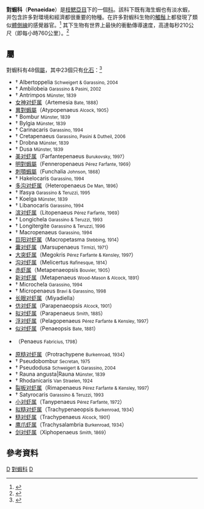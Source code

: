 {{Automatic taxobox
| taxon = Penaeidae
| fossil_range = {{fossil_range|三疊紀|現在}}
| image = Penaeus monodon.jpg
| image_caption = [[斑节对虾|斑节对虾]]
| authority = [[Constantine_Samuel_Rafinesque-Schmaltz|Rafinesque]], 1815
}}
{{TaxonIds |wikispecies=Penaeidae |itis=95602 |worms=106727  |eol=7184 |ncbi=6685}}
'''對蝦科'''（'''Penaeidae'''）是[[枝鰓亞目|枝鰓亞目]]下的一個[[科|科]]。該科下既有海生蝦也有淡水蝦，并包含許多對環境和經濟都很重要的物種。在許多對蝦科生物的[[觸鬚|觸鬚]]上都發現了類似[[體側線|體側線]]的感覺器官。<ref>{{cite journal |title=Lateral-line-like antennae of certain of the Penaeidea (Crustacea, Decapoda, Natantia) |author=E. J. Denton & John Gray |doi=10.1098/rspb.1985.0094 |journal=[[Proceedings_of_the_Royal_Society_B|Proceedings of the Royal Society B]] |year=1985 |volume=226 |issue=1244 |pages=249–261}}</ref> 其下生物有世界上最快的衝動傳導速度，高達每秒210公尺（即每小時760公里）。<ref>{{cite journal |journal=[[Journal_of_Neurobiology|Journal of Neurobiology]] |volume=30 |issue=3 |pages=397–409 |year=1998 |title=Fenestration in the myelin sheath of nerve fibers of the shrimp: A novel node of excitation for saltatory conduction |author=Ke Hsu & Susumu Terakawa |doi=10.1002/(SICI)1097-4695(199607)30:3<397::AID-NEU8>3.0.CO;2-#}}</ref>

== 屬 ==

對蝦科有48個[[屬|屬]]，其中23個只有[[化石|化石]]：<ref name="Grave">{{cite journal |journal=[[Raffles_Bulletin_of_Zoology|Raffles Bulletin of Zoology]] |year=2009 |volume=Suppl. 21 |pages=1–109 |title=A classification of living and fossil genera of decapod crustaceans |author=Sammy De Grave, N. Dean Pentcheff, Shane T. Ahyong ''et al.'' |url=http://rmbr.nus.edu.sg/rbz/biblio/s21/s21rbz1-109.pdf |deadurl=yes |archiveurl=https://web.archive.org/web/20110606064728/http://rmbr.nus.edu.sg/rbz/biblio/s21/s21rbz1-109.pdf |archivedate=2011-06-06 |access-date=2013-04-25 }}</ref>
{{div col|colwidth=21em}}

* † Albertoppelia <small>Schweigert & Garassino, 2004</small>
* † Ambilobeia <small>Garassino & Pasini, 2002</small>
* † Antrimpos <small>Münster, 1839</small>
* [[女神对虾属|女神对虾属]]（Artemesia <small>Bate, 1888</small>）
* [[異對蝦屬|異對蝦屬]]（Atypopenaeus <small>Alcock, 1905</small>）
* † Bombur <small>Münster, 1839</small>
* † Bylgia <small>Münster, 1839</small>
* † Carinacaris <small>Garassino, 1994</small>
* † Cretapenaeus <small>Garassino, Pasini & Dutheil, 2006</small>
* † Drobna <small>Münster, 1839</small>
* † Dusa <small>Münster, 1839</small>
* [[美对虾属|美对虾属]]（Farfantepenaeus <small>Burukovsky, 1997</small>）
* [[明對蝦屬|明對蝦屬]]（Fenneropenaeus <small>Pérez Farfante, 1969</small>）
* [[刺顎蝦屬|刺顎蝦屬]]（Funchalia <small>Johnson, 1868</small>）
* † Hakelocaris <small>Garassino, 1994</small>
* [[多沟对虾属|多沟对虾属]]（Heteropenaeus <small>De Man, 1896</small>）
* † Ifasya <small>Garassino & Teruzzi, 1995</small>
* † Koelga <small>Münster, 1839</small>
* † Libanocaris <small>Garassino, 1994</small>
* [[滨对虾属|滨对虾属]]（Litopenaeus <small>Pérez Farfante, 1969</small>）
* † Longichela <small>Garassino & Teruzzi, 1993</small>
* † Longitergite <small>Garassino & Teruzzi, 1996</small>
* † Macropenaeus <small>Garassino, 1994</small>
* [[巨阳对虾属|巨阳对虾属]]（Macropetasma <small>Stebbing, 1914</small>）
* [[囊对虾属|囊对虾属]]（Marsupenaeus <small>Tirmizi, 1971</small>）
* [[大突虾属|大突虾属]]（Megokris <small>Pérez Farfante & Kensley, 1997</small>）
* [[沟对虾属|沟对虾属]]（Melicertus <small>Rafinesque, 1814</small>）
* [[赤虾属|赤虾属]]（Metapenaeopsis <small>Bouvier, 1905</small>）
* [[新对虾属|新对虾属]]（Metapenaeus <small>Wood-Mason & Alcock, 1891</small>）
* † Microchela <small>Garassino, 1994</small>
* † Micropenaeus <small>Bravi & Garassino, 1998</small>
* [[长眼对虾属|长眼对虾属]]（Miyadiella）
* [[仿对虾属|仿对虾属]]（Parapenaeopsis <small>Alcock, 1901</small>）
* [[拟对虾属|拟对虾属]]（Parapenaeus <small>Smith, 1885</small>）
* [[浮对虾属|浮对虾属]]（Pelagopenaeus <small>Pérez Farfante & Kensley, 1997</small>）
* [[似对虾属|似对虾属]]（Penaeopsis <small>Bate, 1881</small>）
* {{tsl|en|Penaeus|對蝦屬}}（Penaeus <small>Fabricius, 1798</small>）
* [[原糙对虾属|原糙对虾属]]（Protrachypene <small>Burkenroad, 1934</small>）
* † Pseudobombur <small>Secretan, 1975</small>
* † Pseudodusa <small>Schweigert & Garassino, 2004</small>
* † Rauna angusta|Rauna <small>Münster, 1839</small>
* † Rhodanicaris <small>Van Straelen, 1924</small>
* [[裂板对虾属|裂板对虾属]]（Rimapenaeus <small>Pérez Farfante & Kensley, 1997</small>）
* † Satyrocaris <small>Garassino & Teruzzi, 1993</small>
* [[小对虾属|小对虾属]]（Tanypenaeus <small>Pérez Farfante, 1972</small>）
* [[拟糙对虾属|拟糙对虾属]]（Trachypenaeopsis <small>Burkenroad, 1934</small>）
* [[糙对虾属|糙对虾属]]（Trachypenaeus <small>Alcock, 1901</small>）
* [[鹰爪虾属|鹰爪虾属]]（Trachysalambria <small>Burkenroad, 1934</small>）
* [[剑对虾属|剑对虾属]]（Xiphopenaeus <small>Smith, 1869</small>）

{{div col end}}

== 參考資料 ==
{{reflist|2}}
{{Taxonbar}}

[[Category:1815年描述的分类群|D]]
[[Category:對蝦科|]]
[[Category:十足目|D]]